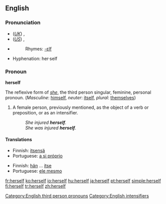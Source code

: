 ==English==

{{rank|passed|true|friend|293|herself|year|dear|high}}

===Pronunciation===
{{English reflexive pronouns}}
*(''[[Received Pronunciation|UK]]'') {{IPA|/hɜːˈsɛlf/}}, {{SAMPA|/h3:"sElf/}}
*(''[[General American|US]]'') {{IPA|/hɝˈsɛlf/}}, {{SAMPA|/h3`s"Elf/}}
*{{audio|en-us-herself.ogg|Audio (US)}}
*:Rhymes: [[Rhymes:English:-ɛlf|-ɛlf]]
*Hyphenation: her·self

===Pronoun===
'''herself'''

The reflexive form of ''[[she]]'', the third person singular, feminine, personal pronoun. (''Masculine'': [[himself]], ''neuter'': [[itself]], ''plural'': [[themselves]])

# A female person, previously mentioned, as the object of a verb or preposition, or as an intensifier.
#:''She injured '''herself'''.''
#:''She was injured '''herself'''.''

====Translations====
{{trans-top|(as object)}}
*Finnish: [[itsensä]]
*Portuguese: [[a si próprio]]
{{trans-bottom}}

{{trans-top|(as intensifier)}}
*Finnish: [[hän]] ... [[itse]]
*Portuguese: [[ele mesmo]]
{{trans-bottom}}

[[Category:English third person pronouns]]
[[Category:English intensifiers]]

[[fr:herself]]
[[ko:herself]]
[[io:herself]]
[[hu:herself]]
[[ja:herself]]
[[pt:herself]]
[[simple:herself]]
[[fi:herself]]
[[tr:herself]]
[[zh:herself]]